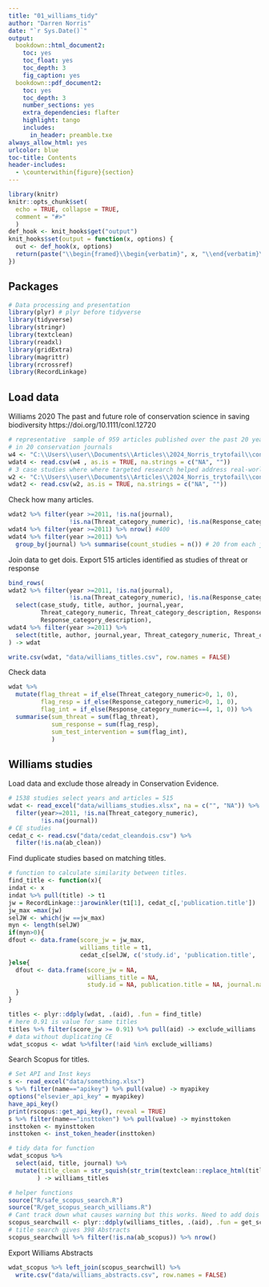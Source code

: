 ```yaml
---
title: "01_williams_tidy"
author: "Darren Norris"
date: "`r Sys.Date()`"
output:
  bookdown::html_document2:
    toc: yes
    toc_float: yes
    toc_depth: 3
    fig_caption: yes
  bookdown::pdf_document2:
    toc: yes
    toc_depth: 3
    number_sections: yes
    extra_dependencies: flafter
    highlight: tango
    includes:
      in_header: preamble.txe
always_allow_html: yes
urlcolor: blue
toc-title: Contents
header-includes:
  - \counterwithin{figure}{section}
---
```


```r
library(knitr)
knitr::opts_chunk$set(
  echo = TRUE, collapse = TRUE,
  comment = "#>" 
  )
def_hook <- knit_hooks$get("output")
knit_hooks$set(output = function(x, options) {
  out <- def_hook(x, options)
  return(paste("\\begin{framed}\\begin{verbatim}", x, "\\end{verbatim}\\end{framed}", collapse = "\n"))
})
```

\newpage{}



## Packages
```r
# Data processing and presentation
library(plyr) # plyr before tidyverse
library(tidyverse)
library(stringr)
library(textclean)
library(readxl)
library(gridExtra)
library(magrittr)
library(rcrossref)
library(RecordLinkage)

```

## Load data
Williams 2020 
The past and future role of conservation science in saving
biodiversity https://doi.org/10.1111/conl.12720


```r
# representative  sample of 959 articles published over the past 20 years 
# in 20 conservation journals
w4 <- "C:\\Users\\user\\Documents\\Articles\\2024_Norris_trytofail\\conl12720-sup-0004-suppmat.csv"
wdat4 <- read.csv(w4 , as.is = TRUE, na.strings = c("NA", ""))
# 3 case studies where where targeted research helped address real-world problems
w2 <- "C:\\Users\\user\\Documents\\Articles\\2024_Norris_trytofail\\conl12720-sup-0002-suppmat.csv"
wdat2 <- read.csv(w2, as.is = TRUE, na.strings = c("NA", ""))


```

Check how many articles.
```r
wdat2 %>% filter(year >=2011, !is.na(journal), 
                 !is.na(Threat_category_numeric), !is.na(Response_category_numeric)) %>% nrow() #115
wdat4 %>% filter(year >=2011) %>% nrow() #400
wdat4 %>% filter(year >=2011) %>% 
  group_by(journal) %>% summarise(count_studies = n()) # 20 from each journal

```

Join data to get dois. Export 515 articles identified as studies of threat or response
```r
bind_rows(
wdat2 %>% filter(year >=2011, !is.na(journal), 
                 !is.na(Threat_category_numeric), !is.na(Response_category_numeric)) %>% 
  select(case_study, title, author, journal,year, 
         Threat_category_numeric, Threat_category_description, Response_category_numeric, 
         Response_category_description),
wdat4 %>% filter(year >=2011) %>% 
  select(title, author, journal,year, Threat_category_numeric, Threat_category_description, Response_category_numeric,  Response_category_description) %>% mutate(case_study = "sample")
) -> wdat

write.csv(wdat, "data/williams_titles.csv", row.names = FALSE)

```

Check data
```r

wdat %>% 
  mutate(flag_threat = if_else(Threat_category_numeric>0, 1, 0), 
         flag_resp = if_else(Response_category_numeric>0, 1, 0), 
         flag_int = if_else(Response_category_numeric==4, 1, 0)) %>% 
  summarise(sum_threat = sum(flag_threat), 
            sum_response = sum(flag_resp), 
            sum_test_intervention = sum(flag_int),
            )
```

## Williams studies
Load data and exclude those already in Conservation Evidence.
```r
# 1538 studies select years and articles = 515
wdat <- read_excel("data/williams_studies.xlsx", na = c("", "NA")) %>% 
  filter(year>=2011, !is.na(Threat_category_numeric), 
         !is.na(journal))
# CE studies
cedat_c <- read.csv("data/cedat_cleandois.csv") %>% 
  filter(!is.na(ab_clean))

```

Find duplicate studies based on matching titles.
```r
# function to calculate similarity between titles.
find_title <- function(x){
indat <- x
indat %>% pull(title) -> t1
jw = RecordLinkage::jarowinkler(t1[1], cedat_c[,'publication.title'])
jw_max =max(jw)
selJW <- which(jw ==jw_max)
myn <- length(selJW)
if(myn>0){
dfout <- data.frame(score_jw = jw_max, 
                    williams_title = t1, 
                    cedat_c[selJW, c('study.id', 'publication.title', 'journal.name')])
}else{ 
  dfout <- data.frame(score_jw = NA, 
                      williams_title = NA, 
                      study.id = NA, publication.title = NA, journal.name=NA)
  }
}

titles <- plyr::ddply(wdat, .(aid), .fun = find_title)
# here 0.91 is value for same titles
titles %>% filter(score_jw >= 0.91) %>% pull(aid) -> exclude_williams
# data without duplicating CE
wdat_scopus <- wdat %>%filter(!aid %in% exclude_williams)
```

Search Scopus for titles.
```r
# Set API and Inst keys
s <- read_excel("data/something.xlsx")
s %>% filter(name=="apikey") %>% pull(value) -> myapikey
options("elsevier_api_key" = myapikey)
have_api_key()
print(rscopus::get_api_key(), reveal = TRUE)
s %>% filter(name=="insttoken") %>% pull(value) -> myinsttoken
insttoken <- myinsttoken
insttoken <- inst_token_header(insttoken)

# tidy data for function
wdat_scopus %>% 
  select(aid, title, journal) %>% 
  mutate(title_clean = str_squish(str_trim(textclean::replace_html(title, symbol = FALSE))) 
        ) -> williams_titles

# helper functions
source("R/safe_scopus_search.R")
source("R/get_scopus_search_williams.R")
# Cant track down what causes warning but this works. Need to add dois as well.
scopus_searchwill <- plyr::ddply(williams_titles, .(aid), .fun = get_scopus_search_williams)
# title search gives 398 Abstracts
scopus_searchwill %>% filter(!is.na(ab_scopus)) %>% nrow()
```

Export Williams Abstracts
```r
wdat_scopus %>% left_join(scopus_searchwill) %>% 
  write.csv("data/williams_abstracts.csv", row.names = FALSE)
```
